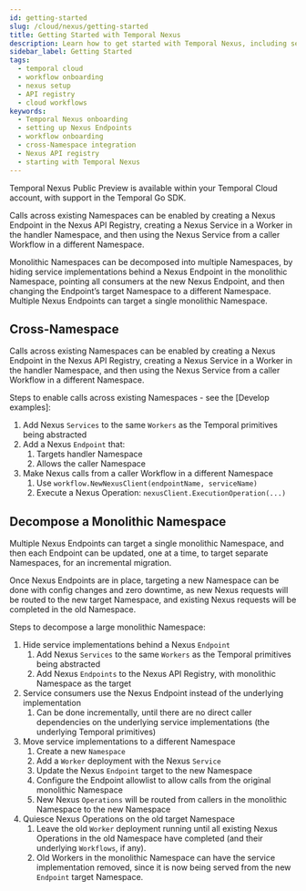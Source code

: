 ```yaml
---
id: getting-started
slug: /cloud/nexus/getting-started
title: Getting Started with Temporal Nexus
description: Learn how to get started with Temporal Nexus, including setting up Nexus Endpoints and integrating Nexus into your Temporal workflows.
sidebar_label: Getting Started
tags:
  - temporal cloud
  - workflow onboarding
  - nexus setup
  - API registry
  - cloud workflows
keywords:
  - Temporal Nexus onboarding
  - setting up Nexus Endpoints
  - workflow onboarding
  - cross-Namespace integration
  - Nexus API registry
  - starting with Temporal Nexus
---
```


Temporal Nexus Public Preview is available within your Temporal Cloud account, with support in the Temporal Go SDK.

Calls across existing Namespaces can be enabled by creating a Nexus Endpoint in the Nexus API Registry, creating a Nexus Service in a Worker in the handler Namespace, and then using the Nexus Service from a caller Workflow in a different Namespace.

Monolithic Namespaces can be decomposed into multiple Namespaces, by hiding service implementations behind a Nexus Endpoint in the monolithic Namespace, pointing all consumers at the new Nexus Endpoint, and then changing the Endpoint’s target Namespace to a different Namespace. Multiple Nexus Endpoints can target a single monolithic Namespace.

## Cross-Namespace

Calls across existing Namespaces can be enabled by creating a Nexus Endpoint in the Nexus API Registry, creating a Nexus Service in a Worker in the handler Namespace, and then using the Nexus Service from a caller Workflow in a different Namespace.

Steps to enable calls across existing Namespaces \- see the [Develop examples]:

1. Add Nexus `Services` to the same `Workers` as the Temporal primitives being abstracted  
2. Add a Nexus `Endpoint` that:  
   1. Targets handler Namespace  
   2. Allows the caller Namespace  
3. Make Nexus calls from a caller Workflow in a different Namespace  
   1. Use `workflow.NewNexusClient(endpointName, serviceName)`  
   2. Execute a Nexus Operation: `nexusClient.ExecutionOperation(...)`

## Decompose a Monolithic Namespace

Multiple Nexus Endpoints can target a single monolithic Namespace, and then each Endpoint can be updated, one at a time, to target separate Namespaces, for an incremental migration. 

Once Nexus Endpoints are in place, targeting a new Namespace can be done with config changes and zero downtime, as new Nexus requests will be routed to the new target Namespace, and existing Nexus requests will be completed in the old Namespace.

Steps to decompose a large monolithic Namespace:

1. Hide service implementations behind a Nexus `Endpoint`  
   1. Add Nexus `Services` to the same `Workers` as the Temporal primitives being abstracted  
   2. Add Nexus `Endpoints` to the Nexus API Registry, with monolithic Namespace as the target  
2. Service consumers use the Nexus Endpoint instead of the underlying implementation  
   1. Can be done incrementally, until there are no direct caller dependencies on the underlying service implementations (the underlying Temporal primitives)  
3. Move service implementations to a different Namespace  
   1. Create a new `Namespace`  
   2. Add a `Worker` deployment with the Nexus `Service`  
   3. Update the Nexus `Endpoint` target to the new Namespace  
   4. Configure the Endpoint allowlist to allow calls from the original monolithic Namespace  
   5. New Nexus `Operations` will be routed from callers in the monolithic Namespace to the new Namespace  
4. Quiesce Nexus Operations on the old target Namespace  
   1. Leave the old `Worker` deployment running until all existing Nexus Operations in the old Namespace have completed (and their underlying `Workflows`, if any).  
   2. Old Workers in the monolithic Namespace can have the service implementation removed, since it is now being served from the new `Endpoint` target Namespace.
